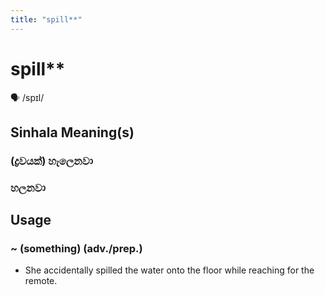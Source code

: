 ```yaml
---
title: "spill**"
---
```


# spill**

🗣️ /spɪl/

## Sinhala Meaning(s)

### (ද්‍රවයක්) හැලෙනවා
### හලනවා

## Usage

### ~ (something) (adv./prep.)

- She accidentally spilled the water onto the floor while reaching for the remote. 

